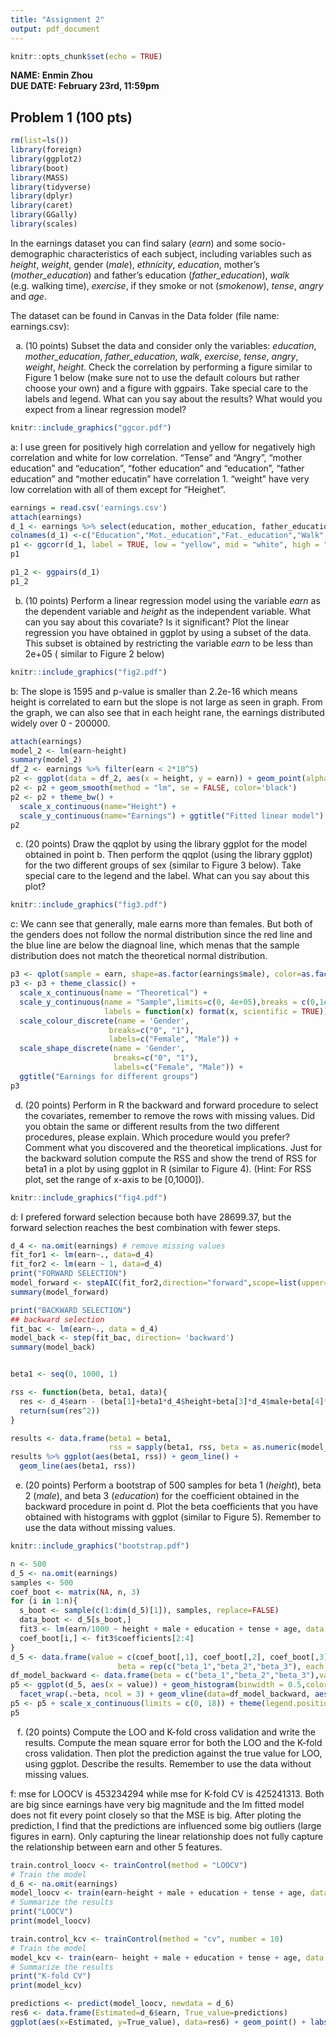 ```yaml
---
title: "Assignment 2"
output: pdf_document
---
```


```r
knitr::opts_chunk$set(echo = TRUE)
```

**NAME: Enmin Zhou **  
**DUE DATE: February 23rd, 11:59pm** 

## Problem 1 (100 pts)
```r
rm(list=ls())
library(foreign)
library(ggplot2)
library(boot)
library(MASS)
library(tidyverse)
library(dplyr)
library(caret)
library(GGally)
library(scales)
```

In the earnings dataset you can find salary (_earn_) and some socio-demographic characteristics of each subject, including variables such as _height_, _weight_, gender (_male_), _ethnicity_, _education_, mother's (_mother_education_) and father's education (_father_education_), _walk_ (e.g. walking time), _exercise_, if they smoke or not (_smokenow_), _tense_, _angry_ and _age_.

The dataset can be found in Canvas in the Data folder (file name: earnings.csv):

  (a) (10 points)  Subset the data and consider only the variables: _education_, _mother_education_, _father_education_, _walk_, _exercise_, _tense_, _angry_, _weight_, _height_. Check the correlation by performing a figure similar to Figure 1 below (make sure not to use the default colours but rather choose your own) and a figure with ggpairs. Take special care to the labels and legend. What can you say about the results? What would you expect from a linear regression model?
  
  ```r
knitr::include_graphics("ggcor.pdf")
```
a: I use green for positively high correlation and yellow for negatively high correlation and white for low correlation. "Tense" and "Angry", "mother education" and "education", "fother education" and "education", "father education" and "mother educatin" have correlation 1. "weight" have very low correlation with all of them except for "Heighet".
```r
earnings = read.csv('earnings.csv')
attach(earnings)
d_1 <- earnings %>% select(education, mother_education, father_education, walk, exercise, tense, angry, weight, height) %>% drop_na()
colnames(d_1) <-c("Education","Mot._education","Fat._education","Walk","Exercise","Tense","Angry","Weight","Height")
p1 <- ggcorr(d_1, label = TRUE, low = "yellow", mid = "white", high = "green")
p1
```


```r
p1_2 <- ggpairs(d_1)
p1_2
```

  (b)  (10 points)  Perform a linear regression model using the variable _earn_ as the dependent variable and _height_ as the independent variable. What can you say about this covariate? Is it significant? Plot the linear regression you have obtained in ggplot by using a subset of the data. This subset is obtained by restricting the variable _earn_ to be less than 2e+05 ( similar to Figure  2 below)
  
   ```r
knitr::include_graphics("fig2.pdf")
```
b: The slope is 1595 and p-value is smaller than 2.2e-16 which means height is correlated to earn but the slope is not large as seen in graph. From the graph, we can also see that in each height rane, the earnings distributed widely over 0 - 200000.
```r
attach(earnings)
model_2 <- lm(earn~height)
summary(model_2)
df_2 <- earnings %>% filter(earn < 2*10^5)
p2 <- ggplot(data = df_2, aes(x = height, y = earn)) + geom_point(alpha = 0.5)
p2 <- p2 + geom_smooth(method = "lm", se = FALSE, color='black') 
p2 <- p2 + theme_bw() +
  scale_x_continuous(name="Height") +
  scale_y_continuous(name="Earnings") + ggtitle("Fitted linear model")
p2
```
  
  (c) (20 points) Draw the qqplot by using the library ggplot for the model obtained in point b. Then perform the qqplot (using the library ggplot) for the two different groups of sex (similar to Figure 3 below). Take special care to the legend and the label. What can you say about this plot?
 
  ```r
knitr::include_graphics("fig3.pdf")
```
c: We cann see that generally, male earns more than females. But both of the genders does not follow the normal distribution since the red line and the blue line are below the diagnoal line, which menas that the sample distribution does not match the theoretical normal distribution.
```r
p3 <- qplot(sample = earn, shape=as.factor(earnings$male), color=as.factor(earnings$male))
p3 <- p3 + theme_classic() + 
  scale_x_continuous(name = "Theoretical") +
  scale_y_continuous(name = "Sample",limits=c(0, 4e+05),breaks = c(0,1e+05,2e+05,3e+05,4e+05),
                     labels = function(x) format(x, scientific = TRUE)) +
  scale_colour_discrete(name = 'Gender',
                      breaks=c("0", "1"),
                      labels=c("Female", "Male")) +
  scale_shape_discrete(name = 'Gender',
                       breaks=c("0", "1"),
                       labels=c("Female", "Male")) + 
  ggtitle("Earnings for different groups")
p3
```
  
  (d)  (20 points)  Perform in R the backward and forward procedure to select the covariates, remember to remove the rows with missing values. Did you obtain the same or different results from the two different procedures, please explain. Which procedure would you prefer? Comment what you discovered and the theoretical implications. Just for the backward solution compute the RSS and show the trend of RSS for beta1 in a plot by using ggplot in R (similar to Figure 4). (Hint: For RSS plot, set the range of x-axis  to be [0,1000]).
  
   ```r
knitr::include_graphics("fig4.pdf")
```
d: I prefered forward selection because both have 28699.37, but the forward selection reaches the best combination with fewer steps.
```r
d_4 <- na.omit(earnings) # remove missing values
fit_for1 <- lm(earn~., data=d_4)
fit_for2 <- lm(earn ~ 1, data=d_4)
print("FORWARD SELECTION")
model_forward <- stepAIC(fit_for2,direction="forward",scope=list(upper=fit_for1,lower=fit_for2))
summary(model_forward)

print("BACKWARD SELECTION")
## backward selection
fit_bac <- lm(earn~., data = d_4)
model_back <- step(fit_bac, direction= 'backward')
summary(model_back)


beta1 <- seq(0, 1000, 1)

rss <- function(beta, beta1, data){
  res <- d_4$earn - (beta[1]+beta1*d_4$height+beta[3]*d_4$male+beta[4]*d_4$education+beta[5]*d_4$tense +beta[6]*d_4$age)
  return(sum(res^2))
}

results <- data.frame(beta1 = beta1,
                      rss = sapply(beta1, rss, beta = as.numeric(model_back$coefficients)))
results %>% ggplot(aes(beta1, rss)) + geom_line() + 
  geom_line(aes(beta1, rss))
```

  (e) (20 points) Perform a bootstrap of 500 samples for beta 1 (_height_), beta 2 (_male_), and beta 3 (_education_) for the coefficient obtained in the backward procedure in point d. Plot the beta coefficients that you have obtained with histograms with ggplot (similar to Figure 5). Remember to use the data without missing values.

```r
knitr::include_graphics("bootstrap.pdf")
```
```r
n <- 500
d_5 <- na.omit(earnings)
samples <- 500
coef_boot <- matrix(NA, n, 3)
for (i in 1:n){	
  s_boot <- sample(c(1:dim(d_5)[1]), samples, replace=FALSE)
  data_boot <- d_5[s_boot,]
  fit3 <- lm(earn/1000 ~ height + male + education + tense + age, data = data_boot)
  coef_boot[i,] <- fit3$coefficients[2:4]
}
d_5 <- data.frame(value = c(coef_boot[,1], coef_boot[,2], coef_boot[,3]), 
                        beta = rep(c("beta_1","beta_2","beta_3"), each = n))
df_model_backward <- data.frame(beta = c("beta_1","beta_2","beta_3"),value = as.numeric(model_back$coefficients[2:4])/1000)
p5 <- ggplot(d_5, aes(x = value)) + geom_histogram(binwidth = 0.5,color="black", fill="grey") + 
  facet_wrap(.~beta, ncol = 3) + geom_vline(data=df_model_backward, aes(xintercept=value, color="red"), linetype="dashed")
p5 <- p5 + scale_x_continuous(limits = c(0, 18)) + theme(legend.position="none")
p5
```

  (f) (20 points) Compute the LOO and K-fold cross validation and write the results. Compute the mean square error for both the LOO and the K-fold cross validation. Then plot the prediction against the true value for LOO, using ggplot. Describe the results. Remember to use the data without missing values.

f: mse for LOOCV is 453234294 while mse for K-fold CV is 425241313. Both are big since earnings have very big magnitude and the lm fitted model does not fit every point closely so that the MSE is big. After ploting the prediction, I find that the predictions are influenced some big outliers (large figures in earn). Only capturing the linear relationship does not fully capture the relationship between earn and other 5 features.
```r
train.control_loocv <- trainControl(method = "LOOCV")
# Train the model
d_6 <- na.omit(earnings)
model_loocv <- train(earn~height + male + education + tense + age, data = d_6, method = "lm", trControl = train.control_loocv)
# Summarize the results
print("LOOCV")
print(model_loocv)

train.control_kcv <- trainControl(method = "cv", number = 10)
# Train the model
model_kcv <- train(earn~ height + male + education + tense + age, data = d_6, method = "lm", trControl = train.control_kcv)
# Summarize the results
print("K-fold CV")
print(model_kcv)
```


```r
predictions <- predict(model_loocv, newdata = d_6)
res6 <- data.frame(Estimated=d_6$earn, True_value=predictions)
ggplot(aes(x=Estimated, y=True_value), data=res6) + geom_point() + labs(x="True Value", y="Predict Value", Title="Results") + theme_bw()
```


